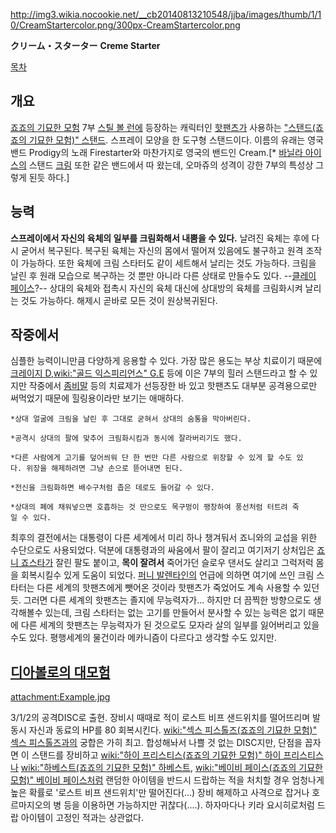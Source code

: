 http://img3.wikia.nocookie.net/__cb20140813210548/jjba/images/thumb/1/10/CreamStartercolor.png/300px-CreamStartercolor.png

'''クリーム・スターター'''
'''Creme Starter'''

[[목차]]

== 개요 ==
[[죠죠의 기묘한 모험]] 7부 [[스틸 볼 런]]에 등장하는 캐릭터인 [[핫팬츠(죠죠의 기묘한 모험)|핫팬츠]]가 사용하는 [["스탠드(죠죠의 기묘한 모험)" 스탠드]]. 스프레이 모양을 한 도구형 스탠드이다. 이름의 유래는 영국 밴드 Prodigy의 노래 Firestarter와 마찬가지로 영국의 밴드인 Cream.[* [[바닐라 아이스(죠죠의 기묘한 모험)|바닐라 아이스]]의 스탠드 [[크림(죠죠의 기묘한 모험)|크림]] 또한 같은 밴드에서 따 왔는데, 오마쥬의 성격이 강한 7부의 특성상 그렇게 된듯 하다.]

== 능력 ==
'''스프레이에서 자신의 육체의 일부를 크림화해서 내뿜을 수 있다.''' 날려진 육체는 후에 다시 굳어서 복구된다. 복구된 육체는 자신의 몸에서 떨어져 있음에도 불구하고 원격 조작이 가능하다. 또한 육체에 크림 스타터도 같이 세트해서 날리는 것도 가능하다. 크림을 날린 후 원래 모습으로 복구하는 것 뿐만 아니라 다른 상태로 만들수도 있다.  --[[클레이 페이스]]?-- 상대의 육체와 접촉시 자신의 육체 대신에 상대방의 육체를 크림화시켜 날리는 것도 가능하다. 해제시 곧바로 모든 것이 원상복귀된다.

== 작중에서 ==
심플한 능력이니만큼 다양하게 응용할 수 있다. 가장 많은 용도는 부상 치료이기 때문에 [[크레이지 D]],[[wiki:"골드 익스피리언스" G.E]] 등에 이은 7부의 힐러 스탠드라고 할 수 있지만 작중에서 [[좀비말]] 등의 치료제가 선등장한 바 있고 핫팬츠도 대부분 공격용으로만 써먹었기 때문에 힐링용이라만 보기는 애매하다.

 *상대 얼굴에 크림을 날린 후 그대로 굳혀서 상대의 숨통을 막아버린다.

 *공격시 상대의 팔에 맞추어 크림화시킴과 동시에 잘라버리기도 했다.

 *다른 사람에게 고기를 덮어씌워 단 한 번만 다른 사람으로 위장할 수 있게 할 수도 있다. 위장을 해제하려면 그냥 손으로 뜯어내면 된다.

 *전신을 크림화하면 배수구처럼 좁은 데로도 들어갈 수 있다.

 *상대의 폐에 채워넣으면 호흡하는 것 만으로도 목구멍이 팽창하여 풍선처럼 터트려 죽일 수 있다.

최후의 결전에서는 대통령이 다른 세계에서 미리 하나 챙겨둬서 죠니와의 교섭을 위한 수단으로도 사용되었다. 덕분에 대통령과의 싸움에서 팔이 잘리고 여기저기 상처입은 [[죠니 죠스타]]가 잘린 팔도 붙이고, '''목이 잘려서''' 죽어가던 슬로우 댄서도 살리고 그럭저럭 몸을 회복시킬수 있게 도움이 되었다. [[퍼니 발렌타인]]의 언급에 의하면 여기에 쓰인 크림 스타터는 다른 세계의 핫팬츠에게 뺏어온 것이라 핫팬츠가 죽었어도 계속 사용할 수 있던 듯. 그러면 다른 세계의 핫팬츠는 졸지에 무능력자가... 하지만 더 끔찍한 방향으로도 생각해볼수 있는데, 크림 스타터는 없는 고기를 만들어서 분사할 수 있는 능력은 없기 때문에 다른 세계의 핫팬츠는 무능력자가 된 것으로도 모자라 살의 일부를 잃어버리고 있을 수도 있다. 평행세계의 물건이라 메카니즘이 다르다고 생각할 수도 있지만.

== [[디아볼로의 대모험]] ==

attachment:Example.jpg

3/1/2의 공격DISC로 출현. 장비시 때때로 적이 로스트 비프 샌드위치를 떨어뜨리며 발동시  자신과 동료의 HP를 80 회복시킨다. [[wiki:"섹스 피스톨즈(죠죠의 기묘한 모험)" 섹스 피스톨즈]]과의 궁합은 가히 최고. 합성해놔서 나쁠 것 없는 DISC지만, 단점을 꼽자면 이 스탠드를 장비하고 [[wiki:"하이 프리스티스(죠죠의 기묘한 모험)" 하이 프리스티스]]나 [[wiki:"하베스트(죠죠의 기묘한 모험)" 하베스트]], [[wiki:"베이비 페이스(죠죠의 기묘한 모험)" 베이비 페이스]]처럼 랜덤한 아이템을 반드시 드랍하는 적을 처치할 경우 엄청나게 높은 확률로 '로스트 비프 샌드위치'만 떨어진다(...) 장비 해제하고 사격으로 잡거나 호르마지오의 병 등을 이용하면 가능하지만 귀찮다(....). 하자마다나 키라 요시히로처럼 드랍 아이템이 고정인 적과는 상관없다.
